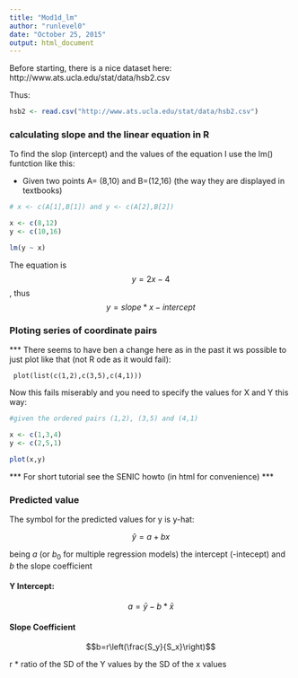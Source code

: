 ```yaml
---
title: "Mod1d_lm"
author: "runlevel0"
date: "October 25, 2015"
output: html_document
---
```


Before starting, there is a nice dataset here: http://www.ats.ucla.edu/stat/data/hsb2.csv

Thus: 

```r

hsb2 <- read.csv("http://www.ats.ucla.edu/stat/data/hsb2.csv")
```

### calculating slope and the linear equation in R

To find the slop (intercept) and the values of the equation I use the lm() funtction like this: 

- Given two points A= (8,10) and B=(12,16) (the way they are displayed in textbooks)

```r
# x <- c(A[1],B[1]) and y <- c(A[2],B[2])

x <- c(8,12)
y <- c(10,16)

lm(y ~ x)

```

The equation is $$y=2x-4$$, thus  $$y= slope*x-intercept $$

### Ploting series of coordinate pairs
*** There seems to have ben a change here as in the past it ws possible to just plot like that (not R ode as it would fail): 

     plot(list(c(1,2),c(3,5),c(4,1)))

Now this fails miserably and you need to specify the values for X and Y this way: 

```r

#given the ordered pairs (1,2), (3,5) and (4,1)

x <- c(1,3,4)
y <- c(2,5,1)

plot(x,y)

```

*** For short tutorial see the SENIC howto (in html for convenience) ***

### Predicted value

The symbol for the predicted values for y is y-hat: 

$$\hat{y}=a+bx$$

being *a* (or $b_0$ for multiple regression models) the intercept (-intecept) and *b* the slope coefficient

#### Y Intercept: 

$$a=\bar{y}-b*\bar{x}$$

#### Slope Coefficient

$$b=r\left(\frac{S_y}{S_x}\right)$$

r * ratio of the SD of the Y values by the SD of the x values






